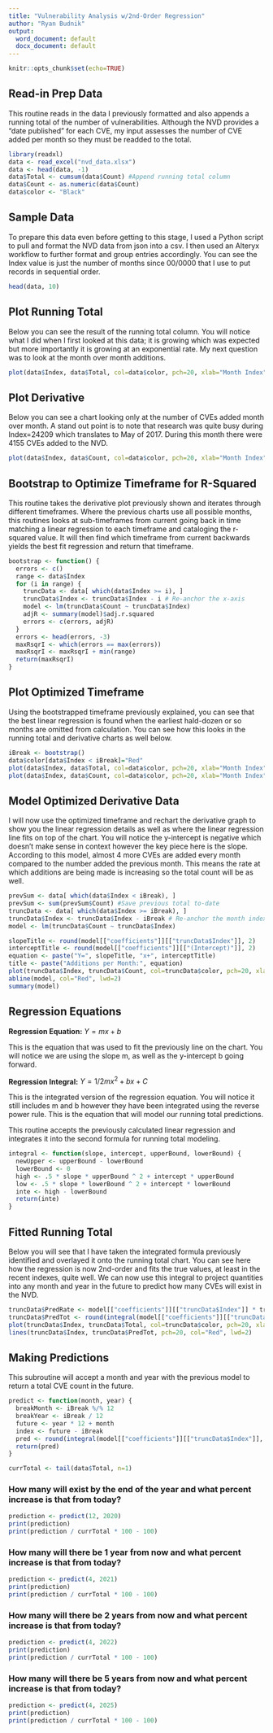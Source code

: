 ---
title: "Vulnerability Analysis w/2nd-Order Regression"
author: "Ryan Budnik"
output:
  word_document: default
  docx_document: default
---

```{r}
knitr::opts_chunk$set(echo=TRUE)
```

## Read-in Prep Data
This routine reads in the data I previously formatted and also appends a running total of the number of vulnerabilities. Although the NVD provides a "date published" for each CVE, my input assesses the number of CVE added per month so they must be readded to the total.
```{r}
library(readxl)
data <- read_excel("nvd_data.xlsx")
data <- head(data, -1)
data$Total <- cumsum(data$Count) #Append running total column
data$Count <- as.numeric(data$Count)
data$color <- "Black"
```

## Sample Data
To prepare this data even before getting to this stage, I used a Python script to pull and format the NVD data from json into a csv. I then used an Alteryx workflow to further format and group entries accordingly. You can see the Index value is just the number of months since 00/0000 that I use to put records in sequential order.
```{r}
head(data, 10)
```

## Plot Running Total
Below you can see the result of the running total column. You will notice what I did when I first looked at this data; it is growing which was expected but more importantly it is growing at an exponential rate. My next question was to look at the month over month additions.
```{r}
plot(data$Index, data$Total, col=data$color, pch=20, xlab="Month Index", ylab="Total Vulnerabilities", main="Total Vulnerabilities by Time")
```

## Plot Derivative
Below you can see a chart looking only at the number of CVEs added month over month. A stand out point is to note that research was quite busy during Index=24209 which translates to May of 2017. During this month there were 4155 CVEs added to the NVD. 
```{r}
plot(data$Index, data$Count, col=data$color, pch=20, xlab="Month Index", ylab="Vulnerabilities per Month", main="Vulnerability Addition Rates")
```

## Bootstrap to Optimize Timeframe for R-Squared
This routine takes the derivative plot previously shown and iterates through different timeframes. Where the previous charts use all possible months, this routines looks at sub-timeframes from current going back in time matching a linear regression to each timeframe and cataloging the r-squared value. It will then find which timeframe from current backwards yields the best fit regression and return that timeframe.
```{r}
bootstrap <- function() {
  errors <- c()
  range <- data$Index
  for (i in range) {
    truncData <- data[ which(data$Index >= i), ]
    truncData$Index <- truncData$Index - i # Re-anchor the x-axis
    model <- lm(truncData$Count ~ truncData$Index)
    adjR <- summary(model)$adj.r.squared
    errors <- c(errors, adjR)
  }
  errors <- head(errors, -3)
  maxRsqrI <- which(errors == max(errors))
  maxRsqrI <- maxRsqrI + min(range)
  return(maxRsqrI)
}
```

## Plot Optimized Timeframe
Using the bootstrapped timeframe previously explained, you can see that the best linear regression is found when the earliest hald-dozen or so months are omitted from calculation. You can see how this looks in the running total and derivative charts as well below.
```{r}
iBreak <- bootstrap()
data$color[data$Index < iBreak]="Red"
plot(data$Index, data$Total, col=data$color, pch=20, xlab="Month Index", ylab="Total Vulns", main="Total Vulns Over Time")
plot(data$Index, data$Count, col=data$color, pch=20, xlab="Month Index", ylab="Vulns per Month", main="Vuln. Addition Rates")
```

## Model Optimized Derivative Data
I will now use the optimized timeframe and rechart the derivative graph to show you the linear regression details as well as where the linear regression line fits on top of the chart. You will notice the y-intercept is negative which doesn't make sense in context however the key piece here is the slope. According to this model, almost 4 more CVEs are added every month compared to the number added the previous month. This means the rate at which additions are being made is increasing so the total count will be as well.
```{r}
prevSum <- data[ which(data$Index < iBreak), ]
prevSum <- sum(prevSum$Count) #Save previous total to-date
truncData <- data[ which(data$Index >= iBreak), ]
truncData$Index <- truncData$Index - iBreak # Re-anchor the month index
model <- lm(truncData$Count ~ truncData$Index)

slopeTitle <- round(model[["coefficients"]][["truncData$Index"]], 2)
interceptTitle <- round(model[["coefficients"]][["(Intercept)"]], 2)
equation <- paste("Y=", slopeTitle, "x+", interceptTitle)
title <- paste("Additions per Month:", equation)
plot(truncData$Index, truncData$Count, col=truncData$color, pch=20, xlab="Re-anchored Month Index", ylab="Vulns per Month", main=title)
abline(model, col="Red", lwd=2)
summary(model)
```

## Regression Equations
**Regression Equation:** $Y = m x + b$

This is the equation that was used to fit the previously line on the chart. You will notice we are using the slope m, as well as the y-intercept b going forward.

**Regression Integral:** $Y = 1/2 m x^{2} + b x + C$

This is the integrated version of the regression equation. You will notice it still includes m and b however they have been integrated using the reverse power rule. This is the equation that will model our running total predictions.

This routine accepts the previously calculated linear regression and integrates it into the second formula for running total modeling.
```{r}
integral <- function(slope, intercept, upperBound, lowerBound) {
  newUpper <- upperBound - lowerBound
  lowerBound <- 0
  high <- .5 * slope * upperBound ^ 2 + intercept * upperBound
  low <- .5 * slope * lowerBound ^ 2 + intercept * lowerBound
  inte <- high - lowerBound
  return(inte)
}
```

## Fitted Running Total
Below you will see that I have taken the integrated formula previously identified and overlayed it onto the running total chart. You can see here how the regression is now 2nd-order and fits the true values, at least in the recent indexes, quite well. We can now use this integral to project quantities into any month and year in the future to predict how many CVEs will exist in the NVD.
```{r}
truncData$PredRate <- model[["coefficients"]][["truncData$Index"]] * truncData$Index + model[["coefficients"]][["(Intercept)"]]
truncData$PredTot <- round(integral(model[["coefficients"]][["truncData$Index"]], model[["coefficients"]][["(Intercept)"]], truncData$Index, iBreak) + prevSum, 0)
plot(truncData$Index, truncData$Total, col=truncData$color, pch=20, xlab="Month Index", ylab="Total Vulns", main="Actual (Black) vs. Fitted Model (Red)")
lines(truncData$Index, truncData$PredTot, pch=20, col="Red", lwd=2)
```

## Making Predictions
This subroutine will accept a month and year with the previous model to return a total CVE count in the future.
```{r}
predict <- function(month, year) {
  breakMonth <- iBreak %/% 12
  breakYear <- iBreak / 12
  future <- year * 12 + month
  index <- future - iBreak
  pred <- round(integral(model[["coefficients"]][["truncData$Index"]], model[["coefficients"]][["(Intercept)"]], index, 0) + prevSum, 0)
  return(pred)
}
```

```{r}
currTotal <- tail(data$Total, n=1)
```

### How many will exist by the end of the year and what percent increase is that from today?
```{r}
prediction <- predict(12, 2020)
print(prediction)
print(prediction / currTotal * 100 - 100)
```

### How many will there be 1 year from now and what percent increase is that from today?
```{r}
prediction <- predict(4, 2021)
print(prediction)
print(prediction / currTotal * 100 - 100)
```

### How many will there be 2 years from now and what percent increase is that from today?
```{r}
prediction <- predict(4, 2022)
print(prediction)
print(prediction / currTotal * 100 - 100)
```

### How many will there be 5 years from now and what percent increase is that from today?
```{r}
prediction <- predict(4, 2025)
print(prediction)
print(prediction / currTotal * 100 - 100)
```